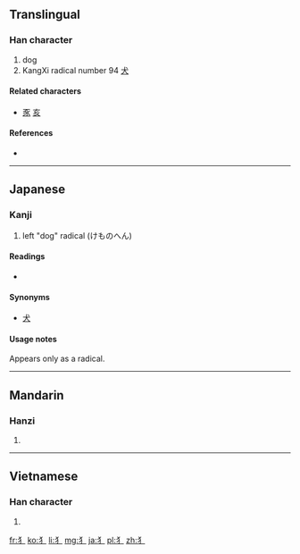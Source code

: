 {{also|豸}}
==Translingual==

===Han character===
{{Han char|rn=94|rad=犬|as=00|sn=3|four=|canj=大弓竹 (KNH), 大尸竹 (KSH)}}

# dog
# KangXi radical number 94 [[Index:Chinese radical/犬|犬]]

====Related characters====
* [[豕]] [[亥]] {{qualifier|same origin as side view of animal with ears and tail}}

====References====
* {{Han ref|kx=0705.271|dkj=20235|dj=1118.150|hdz=21331.011|uh=72AD|ud=29357}}

----

==Japanese==

===Kanji===
{{ja-kanji|grade=r|rs=犬00}}

# left "dog" radical (けものへん)

====Readings====
* {{ja-readings|on=[[けもの]] (kemono)|kun=[[けものへん]] (kemonohen)}}

====Synonyms====
* [[犬]]

====Usage notes====
Appears only as a radical.

----

==Mandarin==

===Hanzi===
{{cmn-hanzi|pin=[[quǎn]] ([[quan3]])|wg=}}

# {{defn|lang=cmn|sort=犬00}}

----

==Vietnamese==

===Han character===
{{vi-hantu|[[khuyển]]|rs=犬00}}

# {{defn|lang=vi|sort=犬00}}

[[fr:犭]]
[[ko:犭]]
[[li:犭]]
[[mg:犭]]
[[ja:犭]]
[[pl:犭]]
[[zh:犭]]